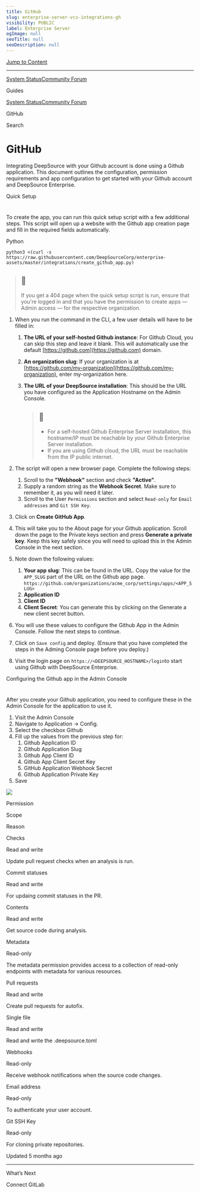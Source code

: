 ```yaml
---
title: GitHub
slug: enterprise-server-vcs-integrations-gh
visibility: PUBLIC
label: Enterprise Server
ogImage: null
seoTitle: null
seoDescription: null
---
```

[Jump to Content](#content)

* * *

[System Status](https://deepsourcestatus.com/)[Community Forum](https://discuss.deepsource.com/)

Guides

[System Status](https://deepsourcestatus.com/)[Community Forum](https://discuss.deepsource.com/)

GitHub

Search

GitHub
======

Integrating DeepSource with your Github account is done using a Github application. This document outlines the configuration, permission requirements and app configuration to get started with your Github account and DeepSource Enterprise.

Quick Setup

[](#quick-setup)
===============================

To create the app, you can run this quick setup script with a few additional steps. This script will open up a website with the Github app creation page and fill in the required fields automatically.

Python

`python3 <(curl -s https://raw.githubusercontent.com/DeepSourceCorp/enterprise-assets/master/integrations/create_github_app.py)`

> 📘
> --
> 
> If you get a 404 page when the quick setup script is run, ensure that you're logged in and that you have the permission to create apps — Admin access — for the respective organization.

1.  When you run the command in the CLI, a few user details will have to be filled in:
    1.  **The URL of your self-hosted Github instance**: For Github Cloud, you can skip this step and leave it blank. This will automatically use the default [https://github.com](https://github.com) domain.
    2.  **An organization slug**: If your organization is at [https://github.com/my-organization](https://github.com/my-organization), enter my-organization here.
    3.  **The URL of your DeepSource installation**: This should be the URL you have configured as the Application Hostname on the Admin Console.
        
        > 📘
        > --
        > 
        > *   For a self-hosted Github Enterprise Server installation, this hostname/IP must be reachable by your Github Enterprise Server installation.
        > *   If you are using Github cloud, the URL must be reachable from the IP public internet.
        
2.  The script will open a new browser page. Complete the following steps:
    1.  Scroll to the **"Webhook"** section and check **"Active"**.
    2.  Supply a random string as the **Webhook Secret**. Make sure to remember it, as you will need it later.
    3.  Scroll to the User `Permissions` section and select `Read-only` for `Email addresses` and `Git SSH Key`.
3.  Click on **Create GitHub App**.
4.  This will take you to the About page for your Github application. Scroll down the page to the Private keys section and press **Generate a private key**. Keep this key safely since you will need to upload this in the Admin Console in the next section.
5.  Note down the following values:
    1.  **Your app slug**: This can be found in the URL. Copy the value for the `APP_SLUG` part of the URL on the Github app page. `https://github.com/organizations/acme_corp/settings/apps/<APP_SLUG>`
    2.  **Application ID**
    3.  **Client ID**
    4.  **Client Secret**: You can generate this by clicking on the Generate a new client secret button.
6.  You will use these values to configure the Github App in the Admin Console. Follow the next steps to continue.
7.  Click on `Save config` and deploy. (Ensure that you have completed the steps in the Adming Console page before you deploy.)
8.  Visit the login page on `https://<DEEPSOURCE_HOSTNAME>/login`to start using Github with DeepSource Enterprise.

Configuring the Github app in the Admin Console

[](#configuring-the-github-app-in-the-admin-console)
=======================================================================================================

After you create your Github application, you need to configure these in the Admin Console for the application to use it.

1.  Visit the Admin Console
2.  Navigate to Application -> Config.
3.  Select the checkbox Github
4.  Fill up the values from the previous step for:
    1.  Github Application ID
    2.  Github Application Slug
    3.  Github App Client ID
    4.  Github App Client Secret Key
    5.  GitHub Application Webhook Secret
    6.  Github Application Private Key
5.  Save

![](https://files.readme.io/f3ec8a8-small-github-config.png)

Permission

Scope

Reason

Checks

Read and write

Update pull request checks when an analysis is run.

Commit statuses

Read and write

For updaing commit statuses in the PR.

Contents

Read and write

Get source code during analysis.

Metadata

Read-only

The metadata permission provides access to a collection of read-only endpoints with metadata for various resources.

Pull requests

Read and write

Create pull requests for autofix.

Single file

Read and write

Read and write the .deepsource.toml

Webhooks

Read-only

Receive webhook notifications when the source code changes.

Email address

Read-only

To authenticate your user account.

Git SSH Key

Read-only

For cloning private repositories.

Updated 5 months ago

* * *

What’s Next

Connect GitLab
